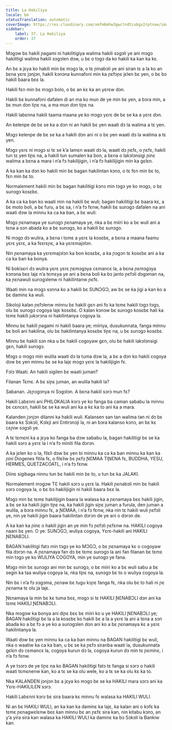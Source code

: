 ```yaml
---
title: La Hakiliya
locale: bm
statusTranslation: automatic
coverImage: https://res.cloudinary.com/xmfm6mhw3gwctndtcubgx2rptnae/image/upload/v1740337243/small_cover_educacion_fundamental_a051170f1c.webp
sidebar:
    label: 37. La Hakiliya
    order: 37
---
```

Mɔgɔw bɛ hakili ɲagami ni hakilitigiya walima hakili sɔgɔli ye ani mɔgɔ hakilitigi walima hakili sɔgɔlen dɔw, u bɛ o tɔgɔ da ko hakili ka kan ka kɛ.

An bɛ a jɛya ko hakili min bɛ mɔgɔ la, o tɛ ɲinabɔli ye ani siran tɛ a la ko an bɛna yɛrɛ jɔnjɔn, hakili kɔnɔna kunnafoni min ka ɲɛfɔɲɛ jɛlen bɛ yen, o bɛ bɔ hakili baara bɛɛ la.

Hakili fɛn min bɛ mɔgɔ bolo, o bɛ an kɛ ka an yɛrɛw dɔn.

Hakili bɛ kunnafoni dafalen di an ma ko mun de ye min bɛ yen, a bɔra min, a bɛ mun dɔn tiɲɛ na, a ma mun dɔn tiɲɛ na.

Hakili labɛnna hakili taama maana ye ko mɔgɔ yɛrɛ de bɛ se ka a yɛrɛ dɔn.

An kelenpe de bɛ se ka a dɔn ni an hakili bɛ yen waati dɔ la walima a tɛ yen.

Mɔgɔ kelenpe de bɛ se ka a hakili dɔn ani ni o bɛ yen waati dɔ la walima a tɛ yen.

Mɔgɔ yɛrɛ ni mɔgɔ si tɛ se k’a lamɛn waati dɔ la, waati dɔ ɲɛfɛ, o ɲɛfɛ, hakili tun tɛ yen tiɲɛ na, a hakili tun sumalen ka bon, a bɛna o lakɔlɔnsigi ɲinɛ walima a bɛna a mara i n’a fɔ hakilijigin, i n’a fɔ hakilijigin min ka gɛlɛn.

A ka kan ka dɔn ko hakili min bɛ bagan hakilintan kɔnɔ, o tɛ fɛn min bɛ to, fɛn min bɛ to.

Normalement hakili min bɛ bagan hakilitigi kɔnɔ min tɔgɔ ye ko mɔgɔ, o bɛ sunɔgɔ kosɛbɛ.

A ka ca ka ban ko waati min na hakili bɛ wuli; bagan hakilitigi bɛ baara kɛ, a bɛ moto boli, a bɛ furu, a bɛ sa, i n’a fɔ fɛnw, hakili bɛ sunɔgɔ dafalen na ani waati dɔw la minnu ka ca ka ban, a bɛ wuli:

Mɔgɔ ɲɛnamaya ye sunɔgɔ ɲɛnamaya ye, nka a bɛ miiri ko a bɛ wuli ani a tɛna a sɔn abada ko a bɛ sunɔgɔ, ko a hakili bɛ sunɔgɔ.

Ni mɔgɔ dɔ wulira, a bɛna i tɛmɛ a yɛrɛ la kosɛbɛ, a bɛna a maana faamu yɛrɛ yɛrɛ, a ka fɛɛrɛɲɛ, a ka yɛrɛmajɔlɔn.

Nin ɲɛnamaya ka yɛrɛmajɔlɔn ka bon kosɛbɛ, a ka ɲɔgɔn tɛ kosɛbɛ ani a ka ca ka ban ka bonya.

Ni bokisɛri dɔ wulira yɛrɛ yɛrɛ ɲɛmɔgɔya cɛmancɛ la, a bɛna ɲɛmɔgɔya kɔnɔna bɛɛ lajɛ n’a tɛmɛya ye ani a bɛna boli ka bɔ janto ɲɛfɔli dɔgɔman na, ka ɲɛnawuli sunɔgɔlenw ni hakilintanw ɲɛfɛ.

Waati min na mɔgɔ sɔnna ko a hakili bɛ SUNƆGƆ, aw bɛ se ka jigi a kan ko a bɛ daminɛ ka wuli.

Sikoloji kalan ɲɛfɔlenw minnu bɛ hakili gɛn ani fo ka tɛmɛ hakili tɔgɔ tɔgɔ, olu bɛ sunɔgɔ cogoya lajɛ kosɛbɛ. O kalan kɔnɔw bɛ sunɔgɔ kosɛbɛ hali ka tɛmɛ hakili jukɔrɔna ni hakilintanya cogoya la.

Minnu bɛ hakili ɲagami ni hakili baara ye; miiriya, dusukunnata, fanga minnu bɛ boli ani hakilina, olu bɛ hakilintanya kosɛbɛ tiɲɛ na, u bɛ sunɔgɔ kosɛbɛ.

Minnu bɛ hakili sɔn nka u bɛ hakili cogoyaw gɛn, olu bɛ hakili lakɔlɔnsigi gɛn, hakili sunɔgɔ.

Mɔgɔ o mɔgɔ min wulila waati dɔ la tuma dɔw la, a bɛ a dɔn ko hakili cogoya dɔw bɛ yen minnu bɛ se ka lajɛ mɔgɔ yɛrɛ la hakilijigin fɛ.

Fɔlɔ Waati. An hakili sigilen bɛ waati juman?

Filanan Tɛmɛ. A bɛ siɲɛ juman, an wulila hakili la?

Sabanan. Jɛɲɔgɔnya ni Sɔgɔlɔn. A bɛna hakili sɔrɔ mun fɛ?

Hakili Labɛnni ani PHILOKALIA kɔrɔ ye ko fanga ba caman sababu la minnu bɛ cɛncɛn, hakili bɛ se ka wuli ani ka a kɛ ka to ani ka a mara.

Kalanden jɔnjɔn dilanni ka hakili wuli. Kalansen san tan walima tan ni dɔ bɛ baara kɛ Sɔkɔli, Kɔlɛji ani Ɛntirɔnɔji la, ni an bɔra kalanso kɔnɔ, an bɛ kɛ cɛɲiw sɔgɔli ye.

A tɛ tɛmɛni ka a jɛya ko fanga ba dɔw sababu la, bagan hakilitigi bɛ se ka hakili sɔrɔ a yɛrɛ la i n’a fɔ miniti fila dɔrɔn.

A ka jɛlen ko o la, filɛli dɔw bɛ yen bi minnu ka ca ka ban minnu ka kan ka ɲini Diogenes fitila fɛ, o filɛliw bɛ ɲɛfɔ ƝƐMAA TIƝƐNA fɛ, BUDDHA, YESU, HERMES, QUETZACOATL, i n’a fɔ fɛnw.

Diinɛ sigibaga ninnu tun bɛ hakili min bɛ to, u tun bɛ ka JALAKI.

Normalement mɔgɔw TƐ hakili sɔrɔ u yɛrɛ la. Hakili ɲɛnabɔli min bɛ hakili sɔrɔ cogoya la, o bɛ bɔ hakilijigin ni hakili baara bɛɛ la.

Mɔgɔ min bɛ tɛmɛ hakilijigin baara la walasa ka a ɲɛnamaya bɛɛ hakili jigin, a bɛ se ka hakili jigin tiɲɛ na, ka hakili jigin siɲɛ juman a furula, den juman a wulila, a bɔra minnu fɛ, a ƝƐMAA, i n’a fɔ fɛnw, nka nin tɛ hakili wuli ɲɛfɔli ye, nin ye hakili jigin baara hakilintan dɔrɔn de ye ani o dɔrɔn de.

A ka kan ka ɲinɛ o hakili jigin an ye min fɔ ɲɛfɔli ɲɛfɛnw na. HAKILI cogoya naani bɛ yen. O ye: SUNƆGƆ, wuliya cogoya, Yɛrɛ-hakili ani HAKILI ƝƐNABƆLI.

BAGAN hakilitigi fatɔ min tɔgɔ ye ko MƆGƆ, o bɛ ɲɛnamaya kɛ o cogoyaw fila dɔrɔn na. A ɲɛnamaya fan dɔ bɛ tɛmɛ sunɔgɔ la ani fan filanan bɛ tɛmɛ min tɔgɔ ye ko WULIYA COGOYA, min ye sunɔgɔ ye fana.

Mɔgɔ min bɛ sunɔgɔ ani min bɛ sunɔgɔ, o bɛ miiri ko a bɛ wuli sabu a bɛ segin ka taa wuliya cogoya la, nka tiɲɛ na, sunɔgɔ bɛ to o wuliya cogoya la.

Nin bɛ i n’a fɔ sɔgɔma, ɲɛnaw bɛ tugu kɔɲɛ fanga fɛ, nka olu bɛ to hali ni ɲɛ ɲɛnama tɛ olu ja lajɛ.

Ɲɛnamaya la min bɛ kɛ tuma bɛɛ, mɔgɔ si tɛ HAKILI ƝƐNABƆLI dɔn ani ka tɛmɛ HAKILI ƝƐNABƆLI.

Nka mɔgɔw ka bonya ani diɲɛ bɛɛ bɛ miiri ko u ye HAKILI ƝƐNABƆLI ye; BAGAN hakilitigi bɛ la a la kosɛbɛ ko hakili bɛ a la a yɛrɛ la ani a tɛna a sɔn abada ko a bɛ fɔ a ye ko a sunɔgɔlen don ani ko a bɛ ɲɛnamaya kɛ a yɛrɛ hakilintanya la.

Waati dɔw bɛ yen minnu ka ca ka ban minnu na BAGAN hakilitigi bɛ wuli, nka o waatiw ka ca ka ban, u bɛ se ka ɲɛfɔ siranba waati la, dusukunnata gɛlɛn dɔ cɛmancɛ la, cogoya kurun dɔ la, cogoya kurun dɔ min tɛ ɲɛminɛ, i n’a fɔ fɛnw.

A ye tɔɔrɔ de ye tiɲɛ na ko BAGAN hakilitigi fatɔ tɛ fanga si sɔrɔ o hakili waati tɛmɛnenw kan, ko a tɛ se ka olu wele, ko a tɛ se ka olu kɛ ka to.

Nka KALANDEN jɔnjɔn bɛ a jɛya ko mɔgɔ bɛ se ka HAKILI mara sɔrɔ ani ka Yɛrɛ-HAKILILƐN sɔrɔ.

Hakili Labɛnni kɔrɔ bɛ sira baara kɛ minnu fɛ walasa ka HAKILI WULI.

Ni an bɛ HAKILI WULI, an ka kan ka daminɛ ka lajɛ, ka kalan ani o kɔfɛ ka tɛmɛ ɲɛnagwɛlɛnw bɛɛ kan minnu bɛ an ɲɛfɛ sira kan, nin kitabu kɔnɔ, an y’a yira sira kan walasa ka HAKILI WULI ka daminɛ ka bɔ Sɔkɔli la Bankiw kan.

